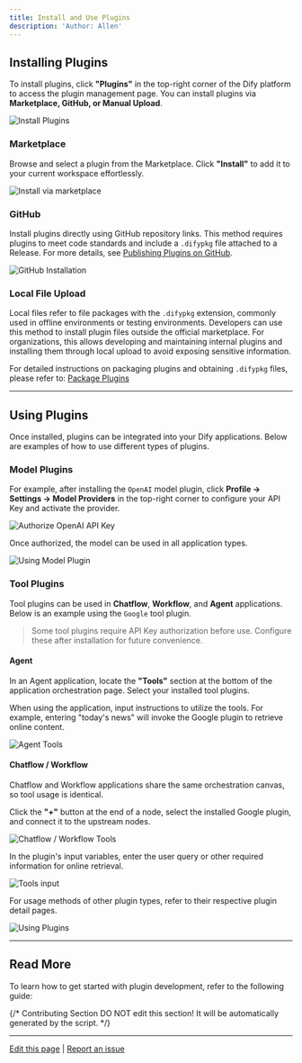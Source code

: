 ```yaml
---
title: Install and Use Plugins
description: 'Author: Allen'
---
```


## Installing Plugins

To install plugins, click **"Plugins"** in the top-right corner of the Dify platform to access the plugin management page. You can install plugins via **Marketplace, GitHub, or Manual Upload**.

![Install Plugins](https://assets-docs.dify.ai/2025/01/a56c40245090d9252557dcc6f4064a14.png)

### Marketplace

Browse and select a plugin from the Marketplace. Click **"Install"** to add it to your current workspace effortlessly.

![Install via marketplace](https://assets-docs.dify.ai/2025/01/6ae8b661b7fa01b228a954d00ef552f3.png)

### GitHub

Install plugins directly using GitHub repository links. This method requires plugins to meet code standards and include a `.difypkg` file attached to a Release. For more details, see [Publishing Plugins on GitHub](/en/plugins/publish-plugins/publish-plugin-on-personal-github-repo).

![GitHub Installation](https://assets-docs.dify.ai/2025/01/4026a12a915e3fe9bd057d8827acfdce.png)

### Local File Upload

Local files refer to file packages with the `.difypkg` extension, commonly used in offline environments or testing environments. Developers can use this method to install plugin files outside the official marketplace. For organizations, this allows developing and maintaining internal plugins and installing them through local upload to avoid exposing sensitive information.

For detailed instructions on packaging plugins and obtaining `.difypkg` files, please refer to: [Package Plugins](../publish-plugins/package-plugin-file-and-publish)

***

## Using Plugins

Once installed, plugins can be integrated into your Dify applications. Below are examples of how to use different types of plugins.

### Model Plugins

For example, after installing the `OpenAI` model plugin, click **Profile → Settings → Model Providers** in the top-right corner to configure your API Key and activate the provider.

![Authorize OpenAI API Key](https://assets-docs.dify.ai/2025/01/3bf32d49975931e5924baa749aa7812f.png)

Once authorized, the model can be used in all application types.

![Using Model Plugin](https://assets-docs.dify.ai/2024/12/4a38b1ea534ca68515839c518c250d2f.png)

### Tool Plugins

Tool plugins can be used in **Chatflow**, **Workflow**, and **Agent** applications. Below is an example using the `Google` tool plugin.

> Some tool plugins require API Key authorization before use. Configure these after installation for future convenience.

#### Agent

In an Agent application, locate the **"Tools"** section at the bottom of the application orchestration page. Select your installed tool plugins.

When using the application, input instructions to utilize the tools. For example, entering "today's news" will invoke the Google plugin to retrieve online content.

![Agent Tools](https://assets-docs.dify.ai/2024/12/78f833811cb0c3d5cbbb1a941cffc769.png)

#### Chatflow / Workflow

Chatflow and Workflow applications share the same orchestration canvas, so tool usage is identical.

Click the **"+"** button at the end of a node, select the installed Google plugin, and connect it to the upstream nodes.

![Chatflow / Workflow Tools](https://assets-docs.dify.ai/2024/12/7e7bcf1f9e3acf72c6917ea9de4e4613.png)

In the plugin's input variables, enter the user query or other required information for online retrieval.

![Tools input](https://assets-docs.dify.ai/2024/12/a67c4cffd8fdf33297d462b2e6d01d27.png)

For usage methods of other plugin types, refer to their respective plugin detail pages.

![Using Plugins](https://assets-docs.dify.ai/2025/01/9d826302637638f705a94f73bd653958.png)

***

## Read More

To learn how to get started with plugin development, refer to the following guide:

<Card title="Develop Plugins" icon="link" href="/en/plugins/quick-start/develop-plugins">
</Card>

{/*
Contributing Section
DO NOT edit this section!
It will be automatically generated by the script.
*/}

---

[Edit this page](https://github.com/langgenius/dify-docs/edit/main/en/plugins/quick-start/install-plugins.mdx) | [Report an issue](https://github.com/langgenius/dify-docs/issues/new?title=Documentation%20Issue%3A%20ll-plug&body=%23%23%20Issue%20Description%0A%3C%21--%20Please%20briefly%20describe%20the%20issue%20you%20found%20--%3E%0A%0A%23%23%20Page%20Link%0Ahttps%3A%2F%2Fgithub.com%2Flanggenius%2Fdify-docs%2Fblob%2Fmain%2Fen/plugins/quick-start%2Finstall-plugins.mdx%0A%0A%23%23%20Suggested%20Changes%0A%3C%21--%20If%20you%20have%20specific%20suggestions%20for%20changes%2C%20please%20describe%20them%20here%20--%3E%0A%0A%3C%21--%20Thank%20you%20for%20helping%20improve%20our%20documentation%21%20--%3E)

